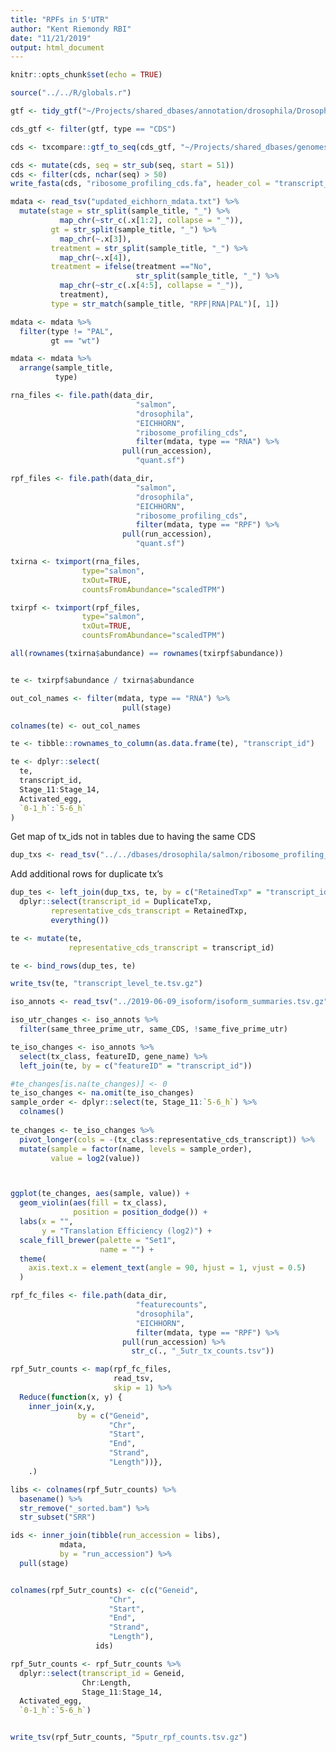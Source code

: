 ```yaml
---
title: "RPFs in 5'UTR"
author: "Kent Riemondy RBI"
date: "11/21/2019"
output: html_document
---
```


```r
knitr::opts_chunk$set(echo = TRUE)
```


```r
source("../../R/globals.r")
```

```r
gtf <- tidy_gtf("~/Projects/shared_dbases/annotation/drosophila/Drosophila_melanogaster.BDGP6.84.gtf")

cds_gtf <- filter(gtf, type == "CDS")

cds <- txcompare::gtf_to_seq(cds_gtf, "~/Projects/shared_dbases/genomes/drosophila/Drosophila_melanogaster.BDGP6.dna.toplevel.fa", type_field = "CDS")

cds <- mutate(cds, seq = str_sub(seq, start = 51))
cds <- filter(cds, nchar(seq) > 50)
write_fasta(cds, "ribosome_profiling_cds.fa", header_col = "transcript_id")
```


```r
mdata <- read_tsv("updated_eichhorn_mdata.txt") %>% 
  mutate(stage = str_split(sample_title, "_") %>% 
           map_chr(~str_c(.x[1:2], collapse = "_")),
         gt = str_split(sample_title, "_") %>% 
           map_chr(~.x[3]),
         treatment = str_split(sample_title, "_") %>% 
           map_chr(~.x[4]),
         treatment = ifelse(treatment =="No",
                            str_split(sample_title, "_") %>% 
           map_chr(~str_c(.x[4:5], collapse = "_")),
           treatment),
         type = str_match(sample_title, "RPF|RNA|PAL")[, 1]) 

mdata <- mdata %>% 
  filter(type != "PAL",
         gt == "wt")

mdata <- mdata %>% 
  arrange(sample_title, 
          type)
```


```r
rna_files <- file.path(data_dir,
                            "salmon", 
                            "drosophila",
                            "EICHHORN",
                            "ribosome_profiling_cds",
                            filter(mdata, type == "RNA") %>%
                         pull(run_accession),
                            "quant.sf")

rpf_files <- file.path(data_dir,
                            "salmon", 
                            "drosophila",
                            "EICHHORN",
                            "ribosome_profiling_cds",
                            filter(mdata, type == "RPF") %>%
                         pull(run_accession),
                            "quant.sf")

txirna <- tximport(rna_files,
                type="salmon", 
                txOut=TRUE,
                countsFromAbundance="scaledTPM")

txirpf <- tximport(rpf_files,
                type="salmon", 
                txOut=TRUE,
                countsFromAbundance="scaledTPM")

all(rownames(txirna$abundance) == rownames(txirpf$abundance))


te <- txirpf$abundance / txirna$abundance

out_col_names <- filter(mdata, type == "RNA") %>%
                         pull(stage)

colnames(te) <- out_col_names 

te <- tibble::rownames_to_column(as.data.frame(te), "transcript_id")

te <- dplyr::select(
  te,
  transcript_id,
  Stage_11:Stage_14,
  Activated_egg,
  `0-1_h`:`5-6_h`
)

```


Get map of tx_ids not in tables due to having the same CDS
```r
dup_txs <- read_tsv("../../dbases/drosophila/salmon/ribosome_profiling_cds/duplicate_clusters.tsv")
```


Add additional rows for duplicate tx's

```r
dup_tes <- left_join(dup_txs, te, by = c("RetainedTxp" = "transcript_id")) %>% 
  dplyr::select(transcript_id = DuplicateTxp,
         representative_cds_transcript = RetainedTxp, 
         everything())

te <- mutate(te, 
             representative_cds_transcript = transcript_id)

te <- bind_rows(dup_tes, te)

write_tsv(te, "transcript_level_te.tsv.gz")
```

```r
iso_annots <- read_tsv("../2019-06-09_isoform/isoform_summaries.tsv.gz")

iso_utr_changes <- iso_annots %>% 
  filter(same_three_prime_utr, same_CDS, !same_five_prime_utr) 

te_iso_changes <- iso_annots %>%
  select(tx_class, featureID, gene_name) %>% 
  left_join(te, by = c("featureID" = "transcript_id")) 

#te_changes[is.na(te_changes)] <- 0
te_iso_changes <- na.omit(te_iso_changes)
sample_order <- dplyr::select(te, Stage_11:`5-6_h`) %>% 
  colnames()
  
te_changes <- te_iso_changes %>% 
  pivot_longer(cols = -(tx_class:representative_cds_transcript)) %>% 
  mutate(sample = factor(name, levels = sample_order),
         value = log2(value))



ggplot(te_changes, aes(sample, value)) + 
  geom_violin(aes(fill = tx_class), 
              position = position_dodge()) +
  labs(x = "",
       y = "Translation Efficiency (log2)") +
  scale_fill_brewer(palette = "Set1", 
                    name = "") +
  theme(
    axis.text.x = element_text(angle = 90, hjust = 1, vjust = 0.5)
  )
```


```r

rpf_fc_files <- file.path(data_dir,
                            "featurecounts", 
                            "drosophila",
                            "EICHHORN",
                            filter(mdata, type == "RPF") %>%
                         pull(run_accession) %>% 
                           str_c(., "_5utr_tx_counts.tsv"))

rpf_5utr_counts <- map(rpf_fc_files, 
                       read_tsv, 
                       skip = 1) %>% 
  Reduce(function(x, y) {
    inner_join(x,y, 
               by = c("Geneid",
                      "Chr",
                      "Start",
                      "End",
                      "Strand",
                      "Length"))}, 
    .)

libs <- colnames(rpf_5utr_counts) %>% 
  basename() %>% 
  str_remove("_sorted.bam") %>% 
  str_subset("SRR")

ids <- inner_join(tibble(run_accession = libs),
           mdata,
           by = "run_accession") %>% 
  pull(stage)


colnames(rpf_5utr_counts) <- c(c("Geneid",
                      "Chr",
                      "Start",
                      "End",
                      "Strand",
                      "Length"),
                   ids)

rpf_5utr_counts <- rpf_5utr_counts %>% 
  dplyr::select(transcript_id = Geneid, 
                Chr:Length,
                Stage_11:Stage_14,
  Activated_egg,
  `0-1_h`:`5-6_h`)


write_tsv(rpf_5utr_counts, "5putr_rpf_counts.tsv.gz")
```
